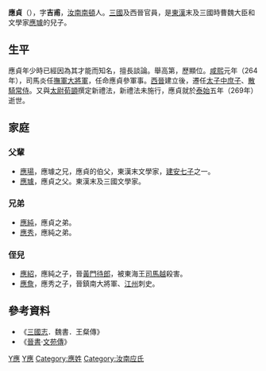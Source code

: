 '''應貞'''（{{bd|3世紀||269年|catIdx=Y應}}），字'''吉甫'''，[[汝南|汝南]][[南頓|南頓]]人。[[三國|三國]]及西晉官員，是[[東漢|東漢]]末及三國時曹魏大臣和文學家[[應璩|應璩]]的兒子。

==生平==
應貞年少時已經因為其才能而知名，擅長談論。舉高第，歷顯位。[[咸熙|咸熙]]元年（264年），司馬炎任[[撫軍大將軍|撫軍大將軍]]，任命應貞參軍事。[[西晉|西晉]]建立後，遷任[[太子中庶子|太子中庶子]]、[[散騎常侍|散騎常侍]]。又與[[太尉|太尉]][[荀顗|荀顗]]撰定新禮法，新禮法未施行，應貞就於[[泰始_(司馬炎)|泰始]]五年（269年）逝世。

==家庭==
===父輩===
*[[應瑒|應瑒]]，應璩之兄，應貞的伯父，東漢末文學家，[[建安七子|建安七子]]之一。
*[[應璩|應璩]]，應貞之父。東漢末及三國文學家。

===兄弟===
*[[應純|應純]]，應貞之弟。
*[[應秀|應秀]]，應純之弟。

===侄兒===
*[[應紹|應紹]]，應純之子，晉[[黃門待郎|黃門待郎]]，被東海王[[司馬越|司馬越]]殺害。
*[[應詹|應詹]]，應秀之子，晉鎮南大將軍、[[江州|江州]]刺史。

==參考資料==
*《[[三國志|三國志]]．魏書．王粲傳》
*《[[晉書|晉書]]·[[s:晉書/卷092#應貞|文苑傳]]》

[[Category:曹魏政治人物|Y應]]
[[Category:晉朝政治人物|Y應]]
[[Category:應姓|Category:應姓]]
[[Category:汝南应氏|Category:汝南应氏]]